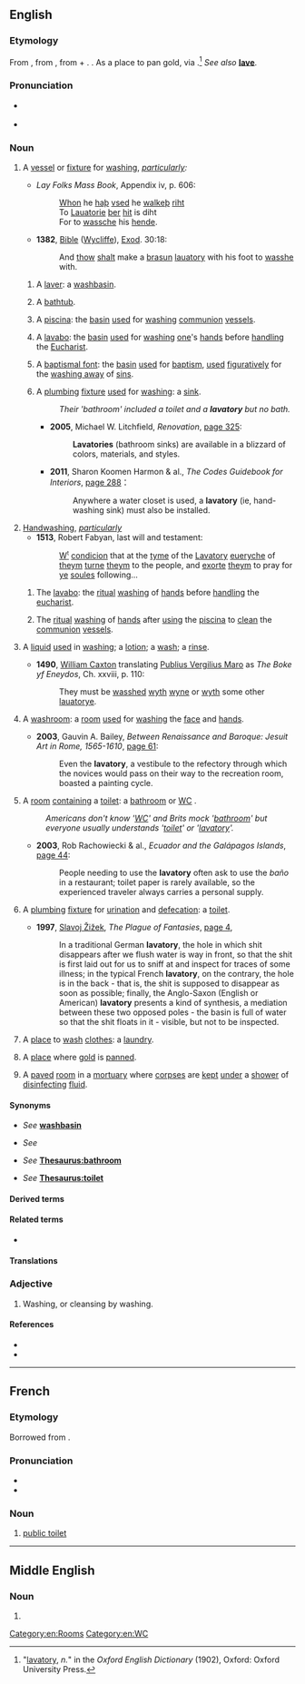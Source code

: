 ==English==

===Etymology===
From {{inh|en|enm|lavatorie}}, from {{der|en|LL.|lavatorium}}, from {{der|en|la|lavō|lavāre|to [[wash]]}} + {{m|la|-ium|pos=forming places related to an activity}}. {{doublet|en|lavatorium}}. As a place to pan gold, via {{der|en|es|lavadero}}.<ref>"[http://www.oed.com/view/Entry/106352 lavatory], ''n.''" in the ''Oxford English Dictionary'' (1902), Oxford: Oxford University Press.</ref> ''See also'' '''[[lave]]'''.

===Pronunciation===
* {{a|UK}} {{IPA|en|/ˈlæv.ə.tɹi/|/ˈlæv.ə.təɹ.i/}}
* {{a|US}} {{IPA|en|/ˈlæv.ə.tɔɹ.i/}}

===Noun===
{{en-noun|lavatories}}

# A [[vessel]] or [[fixture]] for [[washing]], ''[[particularly]]:''
#* {{a.|1375}} ''Lay Folks Mass Book'', Appendix iv, p. 606:
#*: [[when|Whon]] he [[has|haþ]] [[used|vsed]] he [[walks|walkeþ]] [[right|riht]]<br>To [[lavatory|Lauatorie]] [[there|þer]] [[it|hit]] is diht<br>For to [[wash|wassche]] his [[hand|hende]].
#* '''1382''', [[w:Bible|Bible]] ([[w:Wycliffe Bible|Wycliffe]]), [[w:Book of Exodus|Exod]]. 30:18:
#*: And [[thou|thow]] [[shall|shalt]] make a [[brazen|brasun]] [[lavatory|lauatory]] with his foot to [[wash|wasshe]] with.
## A [[laver]]: a [[washbasin]].
## {{lb|en|archaic}} A [[bathtub]].
## {{lb|en|Christianity}} A [[piscina]]: the [[basin]] [[use]]d for [[wash]]ing [[communion]] [[vessel]]s.
## {{lb|en|Christianity}} A [[lavabo]]: the [[basin]] [[use]]d for [[wash]]ing [[one]]'s [[hand]]s before [[handling]] the [[Eucharist]].
## {{lb|en|Christianity|usually|_|figurative}} A [[baptismal font]]: the [[basin]] [[use]]d for [[baptism]], [[use]]d [[figurative]]ly for the [[wash away|washing away]] of [[sin]]s.
## A [[plumbing]] [[fixture]] [[use]]d for [[wash]]ing: a [[sink]].
##: ''Their 'bathroom' included a toilet and a '''lavatory''' but no bath.''
##* '''2005''', Michael W. Litchfield, ''Renovation'', [http://books.google.com.au/books?id=CPZQYiuX-W0C&pg=PA325 page 325]:
##*: '''Lavatories''' (bathroom sinks) are available in a blizzard of colors, materials, and styles.
##* '''2011''', Sharon Koomen Harmon & al., ''The Codes Guidebook for Interiors'', [http://books.google.com.au/books?id=BdT-tAR_afAC&pg=PA288 page 288]：
##*: Anywhere a water closet is used, a '''lavatory''' (ie, hand-washing sink) must also be installed.
# [[handwashing|Handwashing]], ''[[particularly]]''
#* '''1513''', Robert Fabyan, last will and testament:
#*: [[wt|W<sup><small>t</small></sup>]] [[condition|condicion]] that at the [[time|tyme]] of the [[lavatory|Lavatory]] [[every|euery]]che of [[them|theym]] [[turn]]e [[them|theym]] to the people, and [[exort]]e [[them|theym]] to pray for [[ye]] [[souls|soules]] following...
## {{lb|en|Christianity}} The [[lavabo]]: the [[ritual]] [[wash]]ing of [[hand]]s before [[handling]] the [[eucharist]].
## {{lb|en|Christianity}} The [[ritual]] [[wash]]ing of [[hand]]s after [[using]] the [[piscina]] to [[clean]] the [[communion]] [[vessel]]s.
# {{lb|en|obsolete}} A [[liquid]] [[use]]d in [[wash]]ing; a [[lotion]]; a [[wash]]; a [[rinse]].
#* '''1490''', [[w:William Caxton|William Caxton]] translating [[w:Publius Vergilius Maro|Publius Vergilius Maro]] as ''The Boke yf Eneydos'', Ch. xxviii, p. 110:
#*: They must be [[wash|wasshed]] [[with|wyth]] [[wine|wyne]] or [[with|wyth]] some other [[lavatory|lauatorye]].
# {{lb|en|dated}} A [[washroom]]: a [[room]] [[use]]d for [[washing]] the [[face]] and [[hand]]s.
#* '''2003''', Gauvin A. Bailey, ''Between Renaissance and Baroque: Jesuit Art in Rome, 1565-1610'', [http://books.google.com.au/books?id=suRw3StCpEEC&pg=PA61 page 61]:
#*: Even the '''lavatory''', a vestibule to the refectory through which the novices would pass on their way to the recreation room, boasted a painting cycle.
# {{lb|en|euphemism}} A [[room]] [[contain]]ing a [[toilet]]: a [[bathroom]] {{qualifier|US}} or [[WC]] {{qualifier|UK}}.
#: ''Americans don't know '[[WC]]' and Brits mock '[[bathroom]]' but everyone usually understands '[[toilet]]' or '[[lavatory]]'.''
#* '''2003''', Rob Rachowiecki & al., ''Ecuador and the Galápagos Islands'', [http://books.google.com.au/books?id=4KQbiA1T-MEC&pg=PA44 page 44]:
#*: People needing to use the '''lavatory''' often ask to use the ''baño'' in a restaurant; toilet paper is rarely available, so the experienced traveler always carries a personal supply.
# {{lb|en|UK|New England}} A [[plumbing]] [[fixture]] for [[urination]] and [[defecation]]: a [[toilet]].
#* '''1997''', [[w:Slavoj Žižek|Slavoj Žižek]], ''The Plague of Fantasies'', [http://books.google.com.au/books?id=NM5PqgKd2dsC&pg=PA4 page 4],
#*: In a traditional German '''lavatory''', the hole in which shit disappears after we flush water is way in front, so that the shit is first laid out for us to sniff at and inspect for traces of some illness; in the typical French '''lavatory''', on the contrary, the hole is in the back - that is, the shit is supposed to disappear as soon as possible; finally, the Anglo-Saxon (English or American) '''lavatory''' presents a kind of synthesis, a mediation between these two opposed poles - the basin is full of water so that the shit floats in it - visible, but not to be inspected.
# {{lb|en|dated}} A [[place]] to [[wash]] [[clothes]]: a [[laundry]].
# {{lb|en|obsolete}} A [[place]] where [[gold]] is [[pan]]ned.
# {{lb|en|obsolete}} A [[paved]] [[room]] in a [[mortuary]] where [[corpse]]s are [[kept]] [[under]] a [[shower]] of [[disinfect]]ing [[fluid]].

====Synonyms====
* {{sense|basin for washing hands}} ''See'' '''[[washbasin]]'''
* {{sense|fixture for washing hands}} ''See'' '''{{l|en|sink}}'''
* {{sense|room with a toilet}} ''See'' '''[[Thesaurus:bathroom]]'''
* {{sense|toilet}} ''See'' '''[[Thesaurus:toilet]]'''

====Derived terms====
{{der3|en|{{l|en|lav}}, {{l|en|lavvy}}
|lavatory attendant
|lavatory basin
|lavatory bowl
|lavatory brush
|lavatory chain
|lavatory cleanser
|lavatory humor
|lavatory joke
|lavatory pan
|lavatory paper
|lavatory period
|lavatory seat
|lavatory stone
|lavatory style
}}

====Related terms====
* {{l|en|lavatorium}}

====Translations====
{{trans-see|sink}}

{{trans-see|toilet}}

===Adjective===
{{en-adj|-}}

# {{lb|en|dated}} Washing, or cleansing by washing.

====References====
<references/>

* {{R:Webster 1913}}
* {{R:Century 1911}}

[[Category:en:Rooms]]
[[Category:en:WC]]

----

==French==

===Etymology===
Borrowed from {{bor|fr|en|lavatory}}.

===Pronunciation===
* {{fr-IPA}}
* {{audio|fr|LL-Q150 (fra)-Benoît Prieur-lavatory.wav|Audio}}

===Noun===
{{fr-noun|m|lavatories}}

# [[public toilet]]

----

==Middle English==

===Noun===
{{head|enm|noun}}

# {{alt form|enm|lavatorie}}